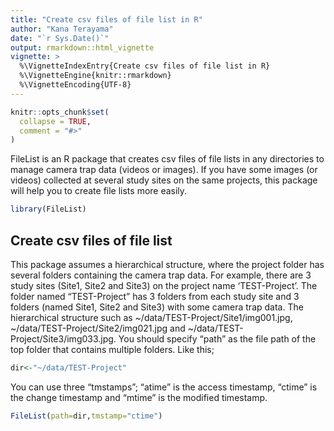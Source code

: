 ```yaml
---
title: "Create csv files of file list in R"
author: "Kana Terayama"
date: "`r Sys.Date()`"
output: rmarkdown::html_vignette
vignette: >
  %\VignetteIndexEntry{Create csv files of file list in R}
  %\VignetteEngine{knitr::rmarkdown}
  %\VignetteEncoding{UTF-8}
---
```


```r
knitr::opts_chunk$set(
  collapse = TRUE,
  comment = "#>"
)
```

FileList is an R package that creates csv files of file lists in any directories to manage camera trap data (videos or images). If you have some images (or videos) collected at several study sites on the same projects, this package will help you to create file lists more easily.

```r
library(FileList)
```

## Create csv files of file list
This package assumes a hierarchical structure, where the project folder has several folders containing the camera trap data.
For example, there are 3 study sites (Site1, Site2 and Site3) on the project name 'TEST-Project'. The folder named "TEST-Project" has 3 folders from each study site and 3 folders (named Site1, Site2 and Site3) with some camera trap data. The hierarchical structure such as ~/data/TEST-Project/Site1/img001.jpg, ~/data/TEST-Project/Site2/img021.jpg and ~/data/TEST-Project/Site3/img033.jpg.
You should specify "path" as the file path of the top folder that contains multiple folders. Like this;
```r
dir<-"~/data/TEST-Project"
```
You can use three "tmstamps"; "atime" is the access timestamp, "ctime" is the change timestamp and "mtime" is the modified timestamp.

```r
FileList(path=dir,tmstamp="ctime")
```
